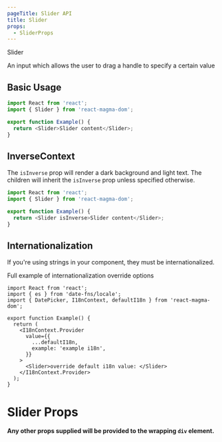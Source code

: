 ```yaml
---
pageTitle: Slider API
title: Slider
props:
  - SliderProps
---
```


<DocsHeading to="/design/slider/" type="api">
  Slider
</DocsHeading>

An input which allows the user to drag a handle to specify a certain value

## Basic Usage

```typescript
import React from 'react';
import { Slider } from 'react-magma-dom';

export function Example() {
  return <Slider>Slider content</Slider>;
}
```

## InverseContext

The `isInverse` prop will render a dark background and light text. The children will
inherit the `isInverse` prop unless specified otherwise.

```typescript
import React from 'react';
import { Slider } from 'react-magma-dom';

export function Example() {
  return <Slider isInverse>Slider content</Slider>;
}
```

## Internationalization

If you're using strings in your component, they must be internationalized.

Full example of <Link to="/api/internationalization">internationalization override options</Link>

```tsx
import React from 'react';
import { es } from 'date-fns/locale';
import { DatePicker, I18nContext, defaultI18n } from 'react-magma-dom';

export function Example() {
  return (
    <I18nContext.Provider
      value={{
        ...defaultI18n,
        example: 'example i18n',
      }}
    >
      <Slider>override default i18n value: </Slider>
    </I18nContext.Provider>
  );
}
```

# Slider Props

**Any other props supplied will be provided to the wrapping `div` element.**

<SliderProps />
